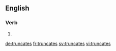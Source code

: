 
==English==

===Verb===
{{head|en}}

# {{en-third-person singular of|truncate}}

[[de:truncates]]
[[fr:truncates]]
[[sv:truncates]]
[[vi:truncates]]